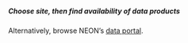 ##### Choose site, then find availability of data products
 Alternatively, browse NEON's [data portal](http://data.neonscience.org/static/browse.html).